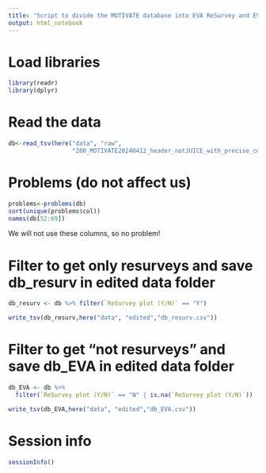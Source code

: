 ```yaml
---
title: "Script to divide the MOTIVATE database into EVA ReSurvey and EVA (not ReSurvey)"
output: html_notebook
---
```


# Load libraries

```r
library(readr)
library(dplyr)
```

# Read the data

```r
db<-read_tsv(here("data", "raw",
                  "200_MOTIVATE20240412_header_notJUICE_with_precise_coordinates.csv"))
```

# Problems (do not affect us)

```r
problems<-problems(db)
sort(unique(problems$col))
names(db[52:69])
```

We will not use these columns, so no problem!

# Filter to get only resurveys and save db_resurv in edited data folder

```r
db_resurv <- db %>% filter(`ReSurvey plot (Y/N)` == "Y")
```

```r
write_tsv(db_resurv,here("data", "edited","db_resurv.csv"))
```

# Filter to get "not resurveys" and save db_EVA in edited data folder

```r
db_EVA <- db %>%
  filter(`ReSurvey plot (Y/N)` == "N" | is.na(`ReSurvey plot (Y/N)`))
```

```r
write_tsv(db_EVA,here("data", "edited","db_EVA.csv"))
```

# Session info

```r
sessionInfo()
```